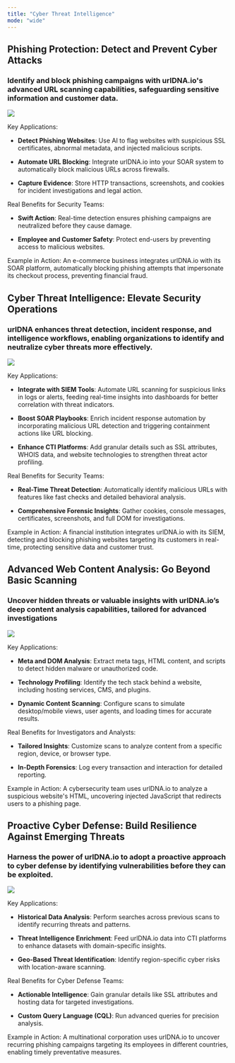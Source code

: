 ```yaml
---
title: "Cyber Threat Intelligence"
mode: "wide"
---
```


## Phishing Protection: Detect and Prevent Cyber Attacks

### Identify and block phishing campaigns with urlDNA.io's advanced URL scanning capabilities, safeguarding sensitive information and customer data.

![](https://urldna.io/assets/images/use-cases/cyber-threat-intelligence/phishing.png)

Key Applications:

* **Detect Phishing Websites**: Use AI to flag websites with suspicious SSL certificates, abnormal metadata, and injected malicious scripts.

* **Automate URL Blocking**: Integrate urlDNA.io into your SOAR system to automatically block malicious URLs across firewalls.

* **Capture Evidence**: Store HTTP transactions, screenshots, and cookies for incident investigations and legal action.

Real Benefits for Security Teams:

* **Swift Action**: Real-time detection ensures phishing campaigns are neutralized before they cause damage.

* **Employee and Customer Safety**: Protect end-users by preventing access to malicious websites.

<Tip>
  Example in Action: An e-commerce business integrates urlDNA.io with its SOAR platform, automatically blocking phishing attempts that impersonate its checkout process, preventing financial fraud.
</Tip>

## Cyber Threat Intelligence: Elevate Security Operations

### urlDNA enhances threat detection, incident response, and intelligence workflows, enabling organizations to identify and neutralize cyber threats more effectively.

![](https://urldna.io/assets/images/use-cases/cyber-threat-intelligence/integrations.png)

Key Applications:

* **Integrate with SIEM Tools**: Automate URL scanning for suspicious links in logs or alerts, feeding real-time insights into dashboards for better correlation with threat indicators.

* **Boost SOAR Playbooks**: Enrich incident response automation by incorporating malicious URL detection and triggering containment actions like URL blocking.

* **Enhance CTI Platforms**: Add granular details such as SSL attributes, WHOIS data, and website technologies to strengthen threat actor profiling.

Real Benefits for Security Teams:

* **Real-Time Threat Detection**: Automatically identify malicious URLs with features like fast checks and detailed behavioral analysis.

* **Comprehensive Forensic Insights**: Gather cookies, console messages, certificates, screenshots, and full DOM for investigations.

<Tip>
  Example in Action: A financial institution integrates urlDNA.io with its SIEM, detecting and blocking phishing websites targeting its customers in real-time, protecting sensitive data and customer trust.
</Tip>

## Advanced Web Content Analysis: Go Beyond Basic Scanning

### Uncover hidden threats or valuable insights with urlDNA.io’s deep content analysis capabilities, tailored for advanced investigations

![](https://urldna.io/assets/images/use-cases/cyber-threat-intelligence/dom.png)

Key Applications:

* **Meta and DOM Analysis**: Extract meta tags, HTML content, and scripts to detect hidden malware or unauthorized code.

* **Technology Profiling**: Identify the tech stack behind a website, including hosting services, CMS, and plugins.

* **Dynamic Content Scanning**: Configure scans to simulate desktop/mobile views, user agents, and loading times for accurate results.

Real Benefits for Investigators and Analysts:

* **Tailored Insights**: Customize scans to analyze content from a specific region, device, or browser type.

* **In-Depth Forensics**: Log every transaction and interaction for detailed reporting.

<Tip>
  Example in Action: A cybersecurity team uses urlDNA.io to analyze a suspicious website's HTML, uncovering injected JavaScript that redirects users to a phishing page.
</Tip>

## Proactive Cyber Defense: Build Resilience Against Emerging Threats

### Harness the power of urlDNA.io to adopt a proactive approach to cyber defense by identifying vulnerabilities before they can be exploited.

![](https://urldna.io/assets/images/use-cases/cyber-threat-intelligence/search.png)

Key Applications:

* **Historical Data Analysis**: Perform searches across previous scans to identify recurring threats and patterns.

* **Threat Intelligence Enrichment**: Feed urlDNA.io data into CTI platforms to enhance datasets with domain-specific insights.

* **Geo-Based Threat Identification**: Identify region-specific cyber risks with location-aware scanning.

Real Benefits for Cyber Defense Teams:

* **Actionable Intelligence**: Gain granular details like SSL attributes and hosting data for targeted investigations.

* **Custom Query Language (CQL)**: Run advanced queries for precision analysis.

<Tip>
  Example in Action: A multinational corporation uses urlDNA.io to uncover recurring phishing campaigns targeting its employees in different countries, enabling timely preventative measures.
</Tip>